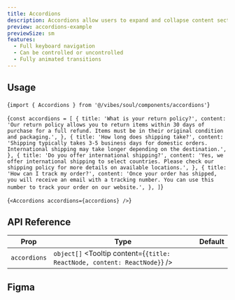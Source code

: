 ```yaml
---
title: Accordions
description: Accordions allow users to expand and collapse content sections.
preview: accordions-example
previewSize: sm
features:
  - Full keyboard navigation
  - Can be controlled or uncontrolled
  - Fully animated transitions
---
```


## Usage

<CodeBlock lang="bash">{`import { Accordions } from '@/vibes/soul/components/accordions'`}</CodeBlock>

<CodeBlock lang="bash">{`const accordions = [
  {
    title: 'What is your return policy?',
    content:
      'Our return policy allows you to return items within 30 days of purchase for a full refund. Items must be in their original condition and packaging.',
  },
  {
    title: 'How long does shipping take?',
    content:
      'Shipping typically takes 3-5 business days for domestic orders. International shipping may take longer depending on the destination.',
  },
  {
    title: 'Do you offer international shipping?',
    content:
      'Yes, we offer international shipping to select countries. Please check our shipping policy for more details on available locations.',
  },
  {
    title: 'How can I track my order?',
    content:
      'Once your order has shipped, you will receive an email with a tracking number. You can use this number to track your order on our website.',
  },
]`}</CodeBlock>

<CodeBlock lang="bash">{`<Accordions accordions={accordions} />`}</CodeBlock>

## API Reference

| Prop         | Type                                                                      | Default |
| ------------ | ------------------------------------------------------------------------- | ------- |
| `accordions` | `object[]` <Tooltip content={`{title: ReactNode, content: ReactNode}`} /> |         |

## Figma

<Figma url="https://www.figma.com/design/kgCf8OkDCe90wBSKNNqueL/Soul-Vibe?node-id=2297-42908&t=dbm9GtAtS2A3vy2g-4" />
